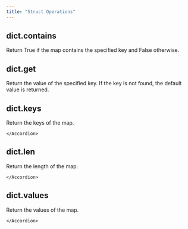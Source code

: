 ```yaml
---
title: "Struct Operations"
---
```

## dict.contains
Return True if the map contains the specified key and False otherwise.

<Accordion title="Parameters">
    <ParamField body="key" type="int | str | IntegerValue | StringValue" required="true" >
</ParamField>
    </Accordion>

    
## dict.get
Return the value of the specified key. If the key is not found, the default value is returned.

<Accordion title="Parameters">
    <ParamField body="key" type="Value" required="true" >
</ParamField>

<ParamField body="default" type="Value | None" required="false" >
</ParamField>
    </Accordion>

    
## dict.keys
Return the keys of the map.

<Accordion title="Parameters">
    
    </Accordion>

    
## dict.len
Return the length of the map.

<Accordion title="Parameters">
    
    </Accordion>

    
## dict.values
Return the values of the map.

<Accordion title="Parameters">
    
    </Accordion>

    
    